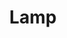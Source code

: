 ---
title: "Lamp"
meta_title: "Lamp craft"
description: "Craft de Lamp"
rank: "s"
draft: false
name: "Lamp"
recipe_img: "https://wiki.pokexgames.com/images/9/92/Lamp_2.png"
level: 100
craft_time: 7200
result: 1
value_npc: 1
ingredients:
  - name: "Drawing Clipboards"
    quantity: 5
    item_img: "https://wiki.pokexgames.com/images/3/36/Drawing_Clipboard.png"
    value_npc: 1
  - name: "Corrupted Magnet"
    quantity: 6
    item_img: "https://wiki.pokexgames.com/images/0/09/Corrupted-Magnet.gif"
    value_npc: 1
  - name: "Corrupted Pot Of Lava"
    quantity: 5
    item_img: "https://wiki.pokexgames.com/images/5/5a/Corrupted-Pot-of-Lava.gif"
    value_npc: 1
  - name: "Elefish Fin"
    quantity: 2
    item_img: "https://wiki.pokexgames.com/images/1/1f/Elefish_Fin.png"
    value_npc: 1
---